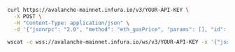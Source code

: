 
<Tabs>
  <TabItem value="cURL">

```bash
curl https://avalanche-mainnet.infura.io/v3/YOUR-API-KEY \
  -X POST \
  -H "Content-Type: application/json" \
  -d '{"jsonrpc": "2.0", "method": "eth_gasPrice", "params": [], "id": 1}'
```

  </TabItem>
  <TabItem value="WSS">

```bash
wscat -c wss://avalanche-mainnet.infura.io/ws/v3/YOUR-API-KEY -x '{"jsonrpc": "2.0", "method": "eth_gasPrice", "params": [], "id": 1}'
```

  </TabItem>
</Tabs>

